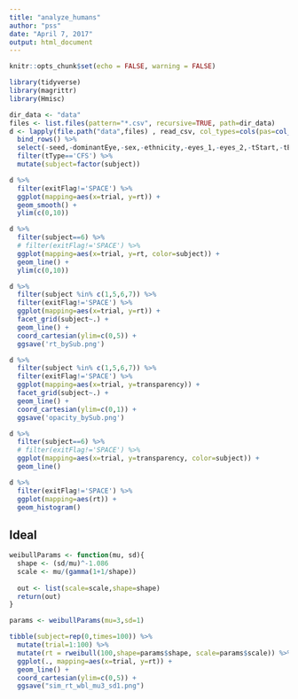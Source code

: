 ```yaml
---
title: "analyze_humans"
author: "pss"
date: "April 7, 2017"
output: html_document
---
```


```r
knitr::opts_chunk$set(echo = FALSE, warning = FALSE)

library(tidyverse)
library(magrittr)
library(Hmisc)

```


```r
dir_data <- "data"
files <- list.files(pattern="*.csv", recursive=TRUE, path=dir_data)
d <- lapply(file.path("data",files) , read_csv, col_types=cols(pas=col_character())) %>% 
  bind_rows() %>%
  select(-seed,-dominantEye,-sex,-ethnicity,-eyes_1,-eyes_2,-tStart,-tEnd,-race) %>%
  filter(tType=='CFS') %>%
  mutate(subject=factor(subject))

```


```r

d %>%
  filter(exitFlag!='SPACE') %>%
  ggplot(mapping=aes(x=trial, y=rt)) +
  geom_smooth() +
  ylim(c(0,10))


```

```r

d %>%
  filter(subject==6) %>%
  # filter(exitFlag!='SPACE') %>%
  ggplot(mapping=aes(x=trial, y=rt, color=subject)) +
  geom_line() +
  ylim(c(0,10))

d %>%
  filter(subject %in% c(1,5,6,7)) %>%
  filter(exitFlag!='SPACE') %>%
  ggplot(mapping=aes(x=trial, y=rt)) +
  facet_grid(subject~.) +
  geom_line() +
  coord_cartesian(ylim=c(0,5)) +
  ggsave('rt_bySub.png')

```


```r

d %>%
  filter(subject %in% c(1,5,6,7)) %>%
  filter(exitFlag!='SPACE') %>%
  ggplot(mapping=aes(x=trial, y=transparency)) +
  facet_grid(subject~.) +
  geom_line() +
  coord_cartesian(ylim=c(0,1)) +
  ggsave('opacity_bySub.png')

d %>%
  filter(subject==6) %>%
  # filter(exitFlag!='SPACE') %>%
  ggplot(mapping=aes(x=trial, y=transparency, color=subject)) +
  geom_line()

```


```r

d %>%
  filter(exitFlag!='SPACE') %>%
  ggplot(mapping=aes(rt)) +
  geom_histogram()

```

## Ideal 

```r

weibullParams <- function(mu, sd){
  shape <- (sd/mu)^-1.086
  scale <- mu/(gamma(1+1/shape))
  
  out <- list(scale=scale,shape=shape)
  return(out)
}

params <- weibullParams(mu=3,sd=1)

tibble(subject=rep(0,times=100)) %>%
  mutate(trial=1:100) %>%
  mutate(rt = rweibull(100,shape=params$shape, scale=params$scale)) %>%
  ggplot(., mapping=aes(x=trial, y=rt)) +
  geom_line() +
  coord_cartesian(ylim=c(0,5)) +
  ggsave("sim_rt_wbl_mu3_sd1.png")
  

```

